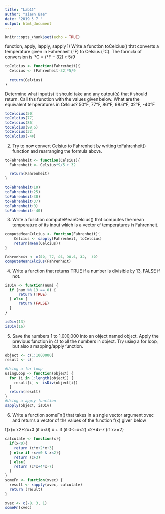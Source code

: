 ```yaml
---
title: "Lab15"
author: "sieun Bae"
date: '2019 5 7 '
output: html_document
---
```


```r
knitr::opts_chunk$set(echo = TRUE)
```

function, apply, lapply, sapply
1) Write a function toCelcius() that converts a temperature given in Fahrenheit (°F) to Celsius (°C). 
The formula of conversion is: °C = (°F − 32) × 5/9

```r
toCelcius <- function(Fahrenheit){
  Celcius <- (Fahrenheit-32)*5/9
  
  return(Celcius)
}
```

Determine what input(s) it should take and any output(s) that it should return. 
Call this function with the values given below. What are the equivalent temperatures in Celsius?
50°F, 77°F, 86°F, 98.6°F, 32°F, -40°F

```r
toCelcius(50)
toCelcius(77)
toCelcius(86)
toCelcius(98.6)
toCelcius(32)
toCelcius(-40)
```

2) Try to now convert Celsius to Fahrenheit by writing toFahrenheit() function and rearranging the formula above.
```r
toFahrenheit <- function(Celsius){
  Fahrenheit <- Celsius*9/5 + 32
  
  return(Fahrenheit)
}

toFahrenheit(10)
toFahrenheit(25)
toFahrenheit(30)
toFahrenheit(37)
toFahrenheit(0)
toFahrenheit(-40)
```

3) Write a function computeMeanCelcius() that computes the mean temperature of its input which is a vector of temperatures in Fahrenheit.
```r
computeMeanCelcius <- function(Fahrenheit){
    Celcius <- sapply(Fahrenheit, toCelcius)
    return(mean(Celcius))
}

Fahrenheit <- c(50, 77, 86, 98.6, 32, -40)
computeMeanCelcius(Fahrenheit)
```

4) Write a function that returns TRUE if a number is divisible by 13, FALSE if not.
```r
isDiv <- function(num) {
  if (num %% 13 == 0) {
      return (TRUE)
  } else {
      return (FALSE)
  }
}

isDiv(13)
isDiv(16)
```


5) Save the numbers 1 to 1,000,000 into an object named object. 
Apply the previous function in 4) to all the numbers in object. 
Try using a for loop, but also a mapping/apply function.
```r
object <- c(1:1000000)
result <- c()

#Using a for loop
usingLoop <- function(object) {
  for (i in 1:length(object)) {
    result[i] <- isDiv(object[i])
  }
  return(result)
}
#Using a apply function
sapply(object, isDiv)
```


6) Write a function someFn() that takes in a single vector argument xvec and returns a vector of the values of the function f(x) given below

f(x)= x2+2x+3 (if x<0)
      x + 3   (if 0<=x<2)
      x2+4x-7 (if x>=2)
      
```r

calculate <- function(x){
  if(x<0){
    return (x*x+2*x+3)
  } else if (x>=0 & x<2){
    return (x+3)
  } else{
    return (x*x+4*x-7)
  }
}
someFn <- function(xvec) {
  result <- sapply(xvec, calculate)
  return (result)
}

xvec <- c(-8, 3, 1)
someFn(xvec)
```

      
      
      
      
      
      
      
      
      
      
      
      
      
      
      
      
      
      
      